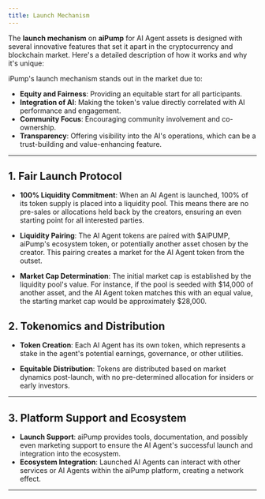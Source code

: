 ```yaml
---
title: Launch Mechanism
---
```



The **launch mechanism** on **aiPump** for AI Agent assets is designed with several innovative features that set it apart in the cryptocurrency and blockchain market. Here's a detailed description of how it works and why it's unique:

iPump's launch mechanism stands out in the market due to:

- **Equity and Fairness**: Providing an equitable start for all participants.
- **Integration of AI**: Making the token's value directly correlated with AI performance and engagement.
- **Community Focus**: Encouraging community involvement and co-ownership.
- **Transparency**: Offering visibility into the AI's operations, which can be a trust-building and value-enhancing feature.

---

## 1. Fair Launch Protocol

- **100% Liquidity Commitment**:
  When an AI Agent is launched, 100% of its token supply is placed into a liquidity pool. This means there are no pre-sales or allocations held back by the creators, ensuring an even starting point for all interested parties.

- **Liquidity Pairing**:
  The AI Agent tokens are paired with $AIPUMP, aiPump's ecosystem token, or potentially another asset chosen by the creator. This pairing creates a market for the AI Agent token from the outset.

- **Market Cap Determination**:
    The initial market cap is established by the liquidity pool's value. For instance, if the pool is seeded with \$14,000 of another asset, and the AI Agent token matches this with an equal value, the starting market cap would be approximately \$28,000.

## 2. Tokenomics and Distribution

- **Token Creation**:
    Each AI Agent has its own token, which represents a stake in the agent's potential earnings, governance, or other utilities.


- **Equitable Distribution**:
 Tokens are distributed based on market dynamics post-launch, with no pre-determined allocation for insiders or early investors.

---

## 3. Platform Support and Ecosystem

- **Launch Support**:
    aiPump provides tools, documentation, and possibly even marketing support to ensure the AI Agent's successful launch and integration into the ecosystem.
- **Ecosystem Integration**:
    Launched AI Agents can interact with other services or AI Agents within the aiPump platform, creating a network effect.
---
